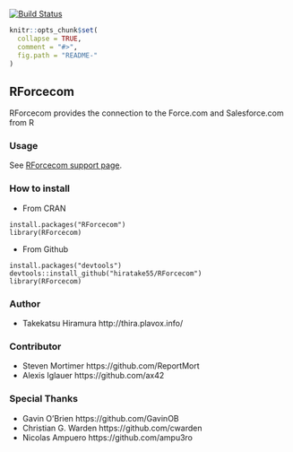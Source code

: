<!-- README.md is generated from README.Rmd. Please edit that file -->

[![Build Status](https://travis-ci.org/hiratake55/RForcecom.svg?branch=master)](https://travis-ci.org/hiratake55/RForcecom) 

```r
knitr::opts_chunk$set(
  collapse = TRUE,
  comment = "#>",
  fig.path = "README-"
)
```

RForcecom
-------------------

RForcecom provides the connection to the Force.com and Salesforce.com from R

### Usage
See [RForcecom support page](http://rforcecom.plavox.info/).

### How to install
 + From CRAN
```
install.packages("RForcecom")
library(RForcecom)
```

 + From Github
```
install.packages("devtools")
devtools::install_github("hiratake55/RForcecom")
library(RForcecom)
```

### Author
 + Takekatsu Hiramura http://thira.plavox.info/

### Contributor
 + Steven Mortimer https://github.com/ReportMort
 + Alexis Iglauer https://github.com/ax42

### Special Thanks
 + Gavin O'Brien https://github.com/GavinOB
 + Christian G. Warden https://github.com/cwarden
 + Nicolas Ampuero https://github.com/ampu3ro
